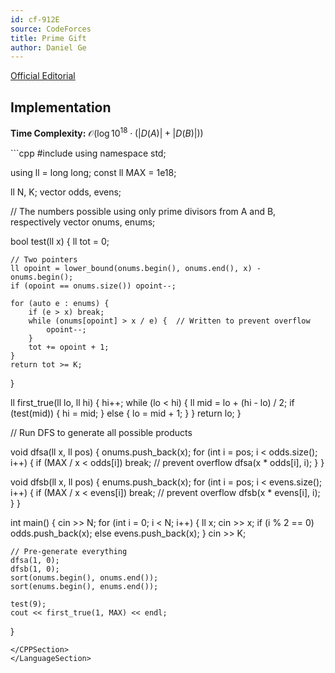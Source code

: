```yaml
---
id: cf-912E
source: CodeForces
title: Prime Gift
author: Daniel Ge
---
```


[Official Editorial](https://codeforces.com/blog/entry/56920)

## Implementation

**Time Complexity:** $\mathcal{O}(\log 10^{18} \cdot (|D(A)| + |D(B)|))$

<LanguageSection>
<CPPSection>
```cpp
#include <bits/stdc++.h>
using namespace std;

using ll = long long;
const ll MAX = 1e18;

ll N, K;
vector<ll> odds, evens;

// The numbers possible using only prime divisors from A and B, respectively
vector<ll> onums, enums;

bool test(ll x) {
	ll tot = 0;

	// Two pointers
	ll opoint = lower_bound(onums.begin(), onums.end(), x) - onums.begin();
	if (opoint == onums.size()) opoint--;

	for (auto e : enums) {
		if (e > x) break;
		while (onums[opoint] > x / e) {  // Written to prevent overflow
			opoint--;
		}
		tot += opoint + 1;
	}
	return tot >= K;
}

ll first_true(ll lo, ll hi) {
	hi++;
	while (lo < hi) {
		ll mid = lo + (hi - lo) / 2;
		if (test(mid)) {
			hi = mid;
		} else {
			lo = mid + 1;
		}
	}
	return lo;
}

// Run DFS to generate all possible products

void dfsa(ll x, ll pos) {
	onums.push_back(x);
	for (int i = pos; i < odds.size(); i++) {
		if (MAX / x < odds[i]) break;  // prevent overflow
		dfsa(x * odds[i], i);
	}
}

void dfsb(ll x, ll pos) {
	enums.push_back(x);
	for (int i = pos; i < evens.size(); i++) {
		if (MAX / x < evens[i]) break;  // prevent overflow
		dfsb(x * evens[i], i);
	}
}

int main() {
	cin >> N;
	for (int i = 0; i < N; i++) {
		ll x;
		cin >> x;
		if (i % 2 == 0) odds.push_back(x);
		else evens.push_back(x);
	}
	cin >> K;

	// Pre-generate everything
	dfsa(1, 0);
	dfsb(1, 0);
	sort(onums.begin(), onums.end());
	sort(enums.begin(), enums.end());

	test(9);
	cout << first_true(1, MAX) << endl;
}
```
</CPPSection>
</LanguageSection>
